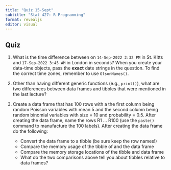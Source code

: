 ```yaml
---
title: "Quiz 15-Sept"
subtitle: "Stat 427: R Programming"
format: revealjs
editor: visual
---
```


## Quiz {.smaller}

1. What is the time difference between  on `14-Sep-2022 2:32 PM` in St. Kitts and `17-Sep-2022 3:45 AM` in London in seconds? When you create your data-time objects, pass the **exact** date strings in the question. To find the correct time zones, remember to use `OlsonNames()`.

2. Other than having different generic functions (e.g., `print()`), what are two differences between data frames and tibbles that were mentioned in the last lecture?

3. Create a data frame that has 100 rows with a the first column being random Poisson variables with mean 5 and the second column being random binomial variables with size = 10 and probability = 0.5. After creating the data frame, name the rows R1 ... R100 (use the `paste()` command to manufacture the 100 labels). After creating the data frame do the following:
    - Convert the data frame to a tibble (be sure keep the row names!)
    - Compare the memory usage of the tibble of and the data frame
    - Compare the memory storage locations of the tibble and data frame
    - What do the two comparisons above tell you about tibbles relative to data frames?
    

